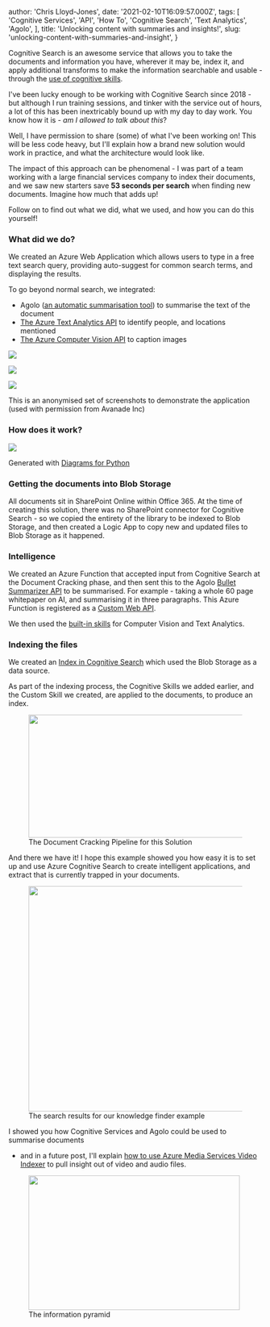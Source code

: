 
  author: 'Chris Lloyd-Jones',
  date: '2021-02-10T16:09:57.000Z',
  tags: [
    'Cognitive Services',
    'API',
    'How To',
    'Cognitive Search',
    'Text Analytics',
    'Agolo',
  ],
  title: 'Unlocking content with summaries and insights!',
  slug: 'unlocking-content-with-summaries-and-insight',
}


Cognitive Search is an awesome service that allows you to take the documents and information you have, wherever it may be, index it, and apply additional transforms to make the information searchable and usable - through the [use of cognitive skills](https://docs.microsoft.com/en-us/azure/search/cognitive-search-concept-intro).

I've been lucky enough to be working with Cognitive Search since 2018 - but although I run training sessions, and tinker with the service out of hours, a lot of this has been inextricably bound up with my day to day work. You know how it is - _am I allowed to talk about this_?

Well, I have permission to share (some) of what I've been working on! This will be less code heavy, but I'll explain how a brand new solution would work in practice, and what the architecture would look like.

The impact of this approach can be phenomenal - I was part of a team working with a large financial services company to index their documents, and we saw new starters save **53 seconds per search** when finding new documents. Imagine how much that adds up!

Follow on to find out what we did, what we used, and how you can do this yourself!

### What did we do?

We created an Azure Web Application which allows users to type in a free text search query, providing auto-suggest for common search terms, and displaying the results.

To go beyond normal search, we integrated:

- Agolo ([an automatic summarisation tool](https://www.agolo.com/)) to summarise the text of the document
- [The Azure Text Analytics API](https://docs.microsoft.com/en-gb/azure/cognitive-services/text-analytics/how-tos/text-analytics-how-to-entity-linking?tabs=version-3) to identify people, and locations mentioned
- [The Azure Computer Vision API](https://docs.microsoft.com/en-us/azure/cognitive-services/computer-vision/overview#analyze-images-for-insight) to caption images

![](__GHOST_URL__/content/images/2021/02/cogsearchdesign.png)

![](__GHOST_URL__/content/images/2021/02/cogsearchmain.png)

![](__GHOST_URL__/content/images/2021/02/cogsearchoverview.png)

This is an anonymised set of screenshots to demonstrate the application (used with permission from Avanade Inc)

### How does it work?

![](__GHOST_URL__/content/images/2021/02/cognitive_search_application.png)

Generated with [Diagrams for Python](https://diagrams.mingrammer.com/)

### Getting the documents into Blob Storage

All documents sit in SharePoint Online within Office 365. At the time of creating this solution, there was no SharePoint connector for Cognitive Search - so we copied the entirety of the library to be indexed to Blob Storage, and then created a Logic App to copy new and updated files to Blob Storage as it happened.

### Intelligence

We created an Azure Function that accepted input from Cognitive Search at the Document Cracking phase, and then sent this to the Agolo [Bullet Summarizer API](https://dev.agolo.com/docs/services/570d7b4f88b6e5116cdf6a17/operations/570d7b5188b6e508dcfb1c90) to be summarised. For example - taking a whole 60 page whitepaper on AI, and summarising it in three paragraphs. This Azure Function is registered as a [Custom Web API](https://docs.microsoft.com/en-us/azure/search/cognitive-search-custom-skill-web-api).

We then used the [built-in skills](https://docs.microsoft.com/en-us/azure/search/cognitive-search-predefined-skills#built-in-skills) for Computer Vision and Text Analytics.

### Indexing the files

We created an [Index in Cognitive Search](https://docs.microsoft.com/en-us/azure/search/search-get-started-portal) which used the Blob Storage as a data source.

As part of the indexing process, the Cognitive Skills we added earlier, and the Custom Skill we created, are applied to the documents, to produce an index.

<figure class="kg-card kg-image-card kg-card-hascaption">
  <img
    src="__GHOST_URL__/content/images/2021/02/image-21.png"
    class="kg-image"
    alt
    loading="lazy"
    width="1236"
    height="244"
    srcset="__GHOST_URL__/content/images/size/w600/2021/02/image-21.png 600w, __GHOST_URL__/content/images/size/w1000/2021/02/image-21.png 1000w, __GHOST_URL__/content/images/2021/02/image-21.png 1236w"
    sizes="(min-width: 720px) 720px"
  />
  <figcaption>The Document Cracking Pipeline for this Solution</figcaption>
</figure>
<script src="https://gist.github.com/Sealjay-clj/428a5b9451241b7247abc8a1a718af0f.js"></script>
<p>
  And there we have it! I hope this example showed you how easy it is to set up
  and use Azure Cognitive Search to create intelligent applications, and extract
  that is currently trapped in your documents.
</p>
<figure class="kg-card kg-image-card kg-card-hascaption">
  <img
    src="__GHOST_URL__/content/images/2021/02/cogsearchoverview-1.png"
    class="kg-image"
    alt
    loading="lazy"
    width="543"
    height="447"
  />
  <figcaption>The search results for our knowledge finder example</figcaption>
</figure>

I showed you how Cognitive Services and Agolo could be used to summarise documents

- and in a future post, I'll explain [how to use Azure Media Services Video Indexer](https://docs.microsoft.com/en-us/azure/media-services/video-indexer/video-indexer-overview)
  to pull insight out of video and audio files.

<figure class="kg-card kg-image-card kg-card-hascaption">
  <img
    src="__GHOST_URL__/content/images/2021/02/image-23.png"
    class="kg-image"
    alt
    loading="lazy"
    width="419"
    height="267"
  />
  <figcaption>The information pyramid</figcaption>
</figure>
<p></p>
